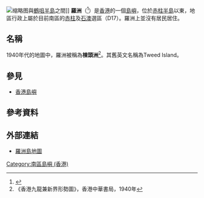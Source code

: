 [[File:赤柱羅洲.jpg|缩略图]]與[[鶴咀半島|鶴咀半島]]之間]]
'''羅洲'''（{{lang-en|Lo Chau}}<ref>{{Cite web|title=|url=https://www.eac.hk/pdf/distco/2019dc/final/dc2019d2.pdf|access-date=2021-12-01|archive-date=2021-08-31|archive-url=https://web.archive.org/web/20210831033606/https://www.eac.hk/pdf/distco/2019dc/final/dc2019d2.pdf|dead-url=no}}</ref>）是[[香港|香港]]的一個[[島嶼|島嶼]]，位於[[赤柱半島|赤柱半島]]以東，地區行政上屬於目前南區的[[赤柱|赤柱]]及[[石澳|石澳]]選區（D17）。羅洲上並沒有居民居住。

== 名稱 ==
1940年代的地圖中，羅洲被稱為'''棟頭洲'''<ref>《香港九龍兼新界形勢圖》，香港中華書局，1940年</ref>。其舊英文名稱為Tweed Island。

==參見==
*[[香港島嶼|香港島嶼]]

==參考資料==
<div class="references-small">
<references />
</div>

==外部連結==
* [http://www.centamap.com/scripts/centamap2.asp?lg=B5&cx=840774&cy=807554&zm=6&mx=840774&my=807554&ms=2&sx=&sy=&ss=0&sl=&vm=&lb=&ly= 羅洲島地圖] {{Wayback|url=http://www.centamap.com/scripts/centamap2.asp?lg=B5&cx=840774&cy=807554&zm=6&mx=840774&my=807554&ms=2&sx=&sy=&ss=0&sl=&vm=&lb=&ly= |date=20070929095733 }}

{{香港島嶼}}

[[Category:南區島嶼_(香港)|Category:南區島嶼 (香港)]]